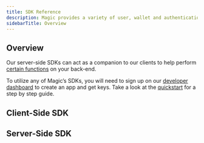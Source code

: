 ```yaml
---
title: SDK Reference
description: Magic provides a variety of user, wallet and authentication methods in multiple languages and frameworks for web and mobile.
sidebarTitle: Overview
---
```


## Overview

Our server-side SDKs can act as a companion to our clients to help perform [certain functions](/embedded-wallets/sdk/server-side/overview#use-cases) on your back-end.

To utilize any of Magic’s SDKs, you will need to sign up on our [developer dashboard](https://dashboard.magic.link/) to create an app and get keys. Take a look at the [quickstart](/embedded-wallets/quickstart/overview) for a step by step guide.

## ⁠Client-Side SDK

<CardGroup cols={3}>
  <Card title="JavaScript" icon="js" href="/embedded-wallets/sdk/client-side/javascript" horizontal iconType="solid"/>
  <Card title="React Native" icon="react" href="/embedded-wallets/sdk/client-side/react-native" horizontal iconType="solid"/>
  <Card title="Android" icon="android" href="/embedded-wallets/sdk/client-side/android" horizontal iconType="solid"/>
  <Card title="iOS" icon="apple" href="/embedded-wallets/sdk/client-side/ios" horizontal iconType="solid"/>
  <Card title="Flutter" icon="flutter" href="/embedded-wallets/sdk/client-side/flutter"horizontal  iconType="solid"/>
</CardGroup>

## Server-Side SDK
<CardGroup cols={3}>
  <Card title="Overview" icon="server" href="/embedded-wallets/sdk/server-side/overview"horizontal  iconType="solid"/>
  <Card title="Python" icon="python" href="/embedded-wallets/sdk/server-side/python" horizontal iconType="solid"/>
  <Card title="Node" icon="node-js" href="/embedded-wallets/sdk/server-side/node" horizontal iconType="solid"/>
</CardGroup>
